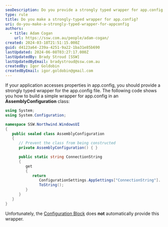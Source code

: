 ```yaml
---
seoDescription: Do you provide a strongly typed wrapper for app.config properties to improve code readability and maintainability?
type: rule
title: Do you make a strongly-typed wrapper for app.config?
uri: do-you-make-a-strongly-typed-wrapper-for-appconfig
authors:
  - title: Adam Cogan
    url: https://ssw.com.au/people/adam-cogan/
created: 2024-03-18T21:51:15.000Z
guid: d4123a64-239a-4251-9a22-1ba31e85b690
lastUpdated: 2024-06-08T03:27:17.000Z
lastUpdatedBy: Brady Stroud [SSW]
lastUpdatedByEmail: bradystroud@ssw.com.au
createdBy: Igor Goldobin
createdByEmail: igor.goldobin@gmail.com
---
```


If your application accesses properties in app.config, you should provide a strongly typed wrapper for the app.config file. The following code shows you how to build a simple wrapper for app.config in an **AssemblyConfiguration** class:
```cs
using System;
using System.Configuration;

namespace SSW.Northwind.WindowsUI
{
   public sealed class AssemblyConfiguration
   {
      // Prevent the class from being constructed
      private AssemblyConfiguration() { }

      public static string ConnectionString
      {
         get
         {
            return
               ConfigurationSettings.AppSettings["ConnectionString"].
               ToString();
         }
      }
   }
}
```

Unfortunately, the [Configuration Block](/do-you-use-configuration-management-application-block) does **not** automatically provide this wrapper.
